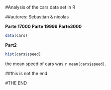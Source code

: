 #Analysis of the cars data set in R


##autores: Sebastian & nicolas




**Parte 17000** **Parte 19999** **Parte3000** 

  
  ```r
data(cars)
```

**Part2**
  
  ```r
hist(cars$speed)
```

the mean speed of cars was `r mean(cars$speed)`.

##this is not the end

#THE END 